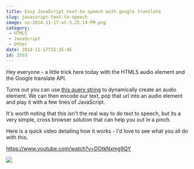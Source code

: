 ```yaml
---
title: Easy JavaScript text-to-speech with google translate
slug: javascript-text-to-speech
image: ss-2014-11-17-at-3.25.14-PM.png
category:
 - HTML5
 - JavaScript
 - Other
date: 2014-11-17T15:25:45
id: 3353
---
```


Hey everyone - a little trick here today with the HTML5 audio element and the Google translate API.

Turns out you can use <a href="https://translate.google.com/translate_tts?ie=UTF-8&q=hi%20this%20is%20wes&tl=en" target="_blank">this query string</a> to dynamically create an audio element. We can then encode our text, pop that url into an audio element and play it with a few lines of JavaScript.

It's worth noting that this isn't the real way to do text to speech, but its a very simple, cross browser solution that can help you out in a pinch.

Here is a quick video detailing how it works - I'd love to see what you all do with this.

https://www.youtube.com/watch?v=DOtkNxmg9QY

<a href="https://sublimetextbook.com/?utm_source=texttospeech&utm_medium=banner&utm_campaign=product"><img src="facebook-share2.png" /></a>